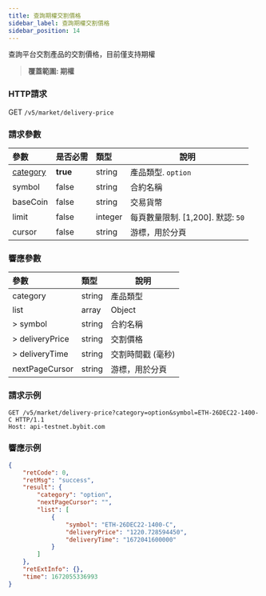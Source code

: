 ```yaml
---
title: 查詢期權交割價格
sidebar_label: 查詢期權交割價格
sidebar_position: 14
---
```


查詢平台交割產品的交割價格，目前僅支持期權
> **覆蓋範圍: 期權**

### HTTP請求
GET `/v5/market/delivery-price`

### 請求參數
| 參數 | 是否必需 | 類型 | 說明|
|:----- |:-------|:-----|------ |
|[category](../enum#category) |**true** |string |產品類型. `option`|
|symbol |false |string |合約名稱|
|baseCoin |false |string |交易貨幣|
|limit |false |integer |每頁數量限制. [1,200]. 默認: `50`|
|cursor |false |string |游標，用於分頁|

### 響應參數
| 參數 | 類型 | 說明|
|:----- |:-----|----- |
|category |string |產品類型 |
|list |array |Object |
|> symbol |string |合約名稱 |
|> deliveryPrice |string |交割價格 |
|> deliveryTime |string |交割時間戳 (毫秒) |
|nextPageCursor |string |游標，用於分頁 |

### 請求示例

```http
GET /v5/market/delivery-price?category=option&symbol=ETH-26DEC22-1400-C HTTP/1.1
Host: api-testnet.bybit.com
```

### 響應示例

```json
{
    "retCode": 0,
    "retMsg": "success",
    "result": {
        "category": "option",
        "nextPageCursor": "",
        "list": [
            {
                "symbol": "ETH-26DEC22-1400-C",
                "deliveryPrice": "1220.728594450",
                "deliveryTime": "1672041600000"
            }
        ]
    },
    "retExtInfo": {},
    "time": 1672055336993
}
```

